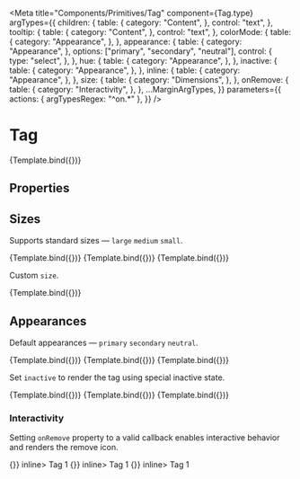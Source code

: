 
<Meta
  title="Components/Primitives/Tag"
  component={Tag.type}
  argTypes={{
    children: {
      table: {
        category: "Content",
      },
      control: "text",
    },
    tooltip: {
      table: {
        category: "Content",
      },
      control: "text",
    },
    colorMode: {
      table: {
        category: "Appearance",
      },
    },
    appearance: {
      table: {
        category: "Appearance",
      },
      options: ["primary", "secondary", "neutral"],
      control: {
        type: "select",
      },
    },
    hue: {
      table: {
        category: "Appearance",
      },
    },
    inactive: {
      table: {
        category: "Appearance",
      },
    },
    inline: {
      table: {
        category: "Appearance",
      },
    },
    size: {
      table: {
        category: "Dimensions",
      },
    },
    onRemove: {
      table: {
        category: "Interactivity",
      },
    },
    ...MarginArgTypes,
  }}
  parameters={{
    actions: { argTypesRegex: "^on.*" },
  }}
/>


# Tag

<Description of={Tag.type} />

<Canvas withSource="none">
  <Story name="Basic" args={{ children: "Tag 1" }}>
    {Template.bind({})}
  </Story>
</Canvas>

## Properties

<ArgsTable story="Basic" />

## Sizes

Supports standard sizes — `large` `medium` `small`.

<Canvas withSource="none">
  <Story
    name="Large"
    args={{
      children: "Large",
      size: "large",
      appearance: "primary",
    }}>
    {Template.bind({})}
  </Story>
  <Story
    name="Medium"
    args={{
      children: "Medium",
      size: "medium",
      appearance: "primary",
    }}>
    {Template.bind({})}
  </Story>
  <Story
    name="Small"
    args={{
      children: "Small",
      size: "small",
      appearance: "primary",
    }}>
    {Template.bind({})}
  </Story>
</Canvas>

Custom `size`.

<Canvas withSource="none">
  <Story
    name="Custom Size"
    args={{
      children: "40px",
      size: 40,
      appearance: "primary",
    }}>
    {Template.bind({})}
  </Story>
</Canvas>

## Appearances

Default appearances — `primary` `secondary` `neutral`.

<Canvas withSource="none">
  <Story
    name="Primary"
    args={{
      children: "Primary",
      appearance: "primary",
      size: "large",
    }}>
    {Template.bind({})}
  </Story>
  <Story
    name="Secondary"
    args={{
      children: "Secondary",
      appearance: "secondary",
      size: "large",
    }}>
    {Template.bind({})}
  </Story>
  <Story
    name="Neutral"
    args={{
      children: "Neutral",
      appearance: "neutral",
      size: "large",
    }}>
    {Template.bind({})}
  </Story>
</Canvas>

Set `inactive` to render the tag using special inactive state.

<Canvas withSource="none">
  <Story
    name="Inactive — Primary"
    args={{
      children: "Primary",
      appearance: "primary",
      size: "large",
      inactive: true,
    }}>
    {Template.bind({})}
  </Story>
  <Story
    name="Inactive — Secondary"
    args={{
      children: "Secondary",
      appearance: "secondary",
      size: "large",
      inactive: true,
    }}>
    {Template.bind({})}
  </Story>
  <Story
    name="Inactive — Neutral"
    args={{
      children: "Neutral",
      appearance: "neutral",
      size: "large",
      inactive: true,
    }}>
    {Template.bind({})}
  </Story>
</Canvas>

### Interactivity

Setting `onRemove` property to a valid callback enables interactive behavior and renders the remove icon.

<Canvas>
  <Story name="Interactivity">
    <Tag appearance="primary" size="large" onRemove={() => {}} inline>
      Tag 1
    </Tag>
    <Tag appearance="primary" size="medium" marginLeft={16} onRemove={() => {}} inline>
      Tag 1
    </Tag>
    <Tag appearance="primary" size="small" marginLeft={16} onRemove={() => {}} inline>
      Tag 1
    </Tag>
  </Story>
</Canvas>
